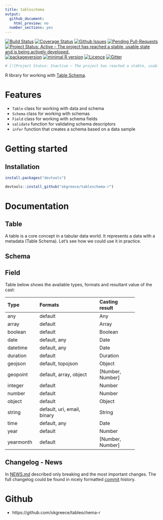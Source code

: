 ```yaml
---
title: tableschema
output: 
  github_document:
    html_preview: no
  number_sections: yes
---
```


[![Build Status](https://travis-ci.org/okgreece/tableschema-r.svg?branch=master)](https://travis-ci.org/okgreece/tableschema-r)
[![Coverage Status](https://coveralls.io/repos/github/okgreece/tableschema-r/badge.svg?branch=master)](https://coveralls.io/github/okgreece/tableschema-r?branch=master)
[![Github Issues](http://githubbadges.herokuapp.com/okgreece/tableschema-r/issues.svg)](https://github.com/okgreece/tableschema-r/issues)
[![Pending Pull-Requests](http://githubbadges.herokuapp.com/okgreece/tableschema-r/pulls.svg)](https://github.com/okgreece/tableschema-r/pulls)
[![Project Status: Active – The project has reached a stable, usable state and is being actively developed.](http://www.repostatus.org/badges/latest/active.svg)](http://www.repostatus.org/#active)
[![packageversion](https://img.shields.io/badge/Package%20version-0.0.0.9000-orange.svg?style=flat-square)](commits/master)
[![minimal R version](https://img.shields.io/badge/R%3E%3D-3.1-6666ff.svg)](https://cran.r-project.org/)
[![Licence](https://img.shields.io/badge/licence-MIT-blue.svg)](https://opensource.org/licenses/MIT)
[![Gitter](https://img.shields.io/gitter/room/nwjs/nw.js.svg)](https://gitter.im/frictionlessdata/chat)
```r
# [![Project Status: Inactive – The project has reached a stable, usable state but is no longer being actively developed; support/maintenance will be provided as time allows.](http://www.repostatus.org/badges/latest/inactive.svg)](http://www.repostatus.org/#inactive)

```



R library for working with [Table Schema][tableschema].

# Features

+ `Table` class for working with data and schema
+ `Schema` class for working with schemas
+ `Field` class for working with schema fields
+ `validate` function for validating schema descriptors
+ `infer` function that creates a schema based on a data sample

# Getting started

## Installation

```r
install.packages("devtools")
```


```r
devtools::install_github("okgreece/tableschema-r")
```

# Documentation

## Table

A table is a core concept in a tabular data world. It represents a data with a metadata (Table Schema). 
Let's see how we could use it in practice.

## Schema

## Field


Table below shows the available types, formats and resultant value of the cast:

+-----------+-----------------------------+------------------+
| Type      | Formats                     | Casting result   |
+:==========+:============================+:=================+
| any       | default                     | Any              |
+-----------+-----------------------------+------------------+
| array     | default                     | Array            |
+-----------+-----------------------------+------------------+
| boolean   | default                     | Boolean          |
+-----------+-----------------------------+------------------+
| date      | default, any                | Date             |
+-----------+-----------------------------+------------------+
| datetime  | default, any                | Date             |
+-----------+-----------------------------+------------------+
| duration  | default                     | Duration         |
+-----------+-----------------------------+------------------+
| geojson   | default, topojson           | Object           |
+-----------+-----------------------------+------------------+
| geopoint  | default, array, object      | [Number, Number] |
+-----------+-----------------------------+------------------+
| integer   | default                     | Number           |
+-----------+-----------------------------+------------------+
| number    | default                     | Number           |
+-----------+-----------------------------+------------------+
| object    | default                     | Object           |
+-----------+-----------------------------+------------------+
| string    | default, uri, email, binary | String           |
+-----------+-----------------------------+------------------+
| time      | default, any                | Date             |
+-----------+-----------------------------+------------------+
| year      | default                     | Number           |
+-----------+-----------------------------+------------------+
| yearmonth | default                     | [Number, Number] |
+-----------+-----------------------------+------------------+


## Changelog - News

In [NEWS.md][news] described only breaking and the most important changes. The full changelog could be found in nicely formatted [commit][commits] history.  

# Github

+ https://github.com/okgreece/tableschema-r

[tableschema]: http://specs.frictionlessdata.io/table-schema/
[news]: https://github.com/okgreece/tableschema-r/blob/master/NEWS.md
[commits]: https://github.com/okgreece/tableschema-r/commits/master